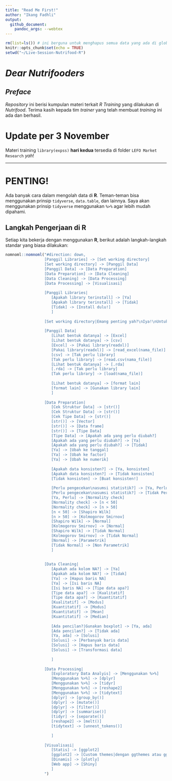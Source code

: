 ```yaml
---
title: "Read Me First!"
author: "Ikang Fadhli"
output: 
  github_document:
    pandoc_args: --webtex
---
```


```r
rm(list=ls()) # ini berguna untuk menghapus semua data yang ada di global environment
knitr::opts_chunk$set(echo = TRUE)
setwd("~/Live-Session-Nutrifood-R")
```

# *Dear Nutrifooders*

## *Preface*

_Repository_ ini berisi kumpulan materi terkait _R Training_ yang dilakukan di _Nutrifood_. Terima kasih kepada tim _trainer_ yang telah membuat _training_ ini ada dan berhasil.

# Update per 3 November

Materi training `library(expss)` __hari kedua__ tersedia di folder `LEFO Market Research` _yah_!

---

# PENTING!

Ada banyak cara dalam mengolah data di __R__. Teman-teman bisa menggunakan prinsip `tidyverse`, `data.table`, dan lainnya. Saya akan menggunakan prinsip `tidyverse` menggunakan `%>%` agar lebih mudah dipahami.

## Langkah Pengerjaan di R

Setiap kita bekerja dengan menggunakan __R__, berikut adalah langkah-langkah standar yang biasa dilakukan:

```r
nomnoml::nomnoml("#direction: down,
                 [Panggil Libraries] -> [Set working directory]
                 [Set working directory] -> [Panggil Data]
                 [Panggil Data] -> [Data Preparation]
                 [Data Preparation] -> [Data Cleaning]
                 [Data Cleaning] -> [Data Processing]
                 [Data Processing] -> [Visualisasi]
                 
                 [Panggil Libraries|
                    [Apakah library terinstall] -> [Ya]
                    [Apakah library terinstall] -> [Tidak]
                    [Tidak] -> [Install dulu!]
                    ]
                 
                 [Set working directory|Emang penting yah?\nIya!\nUntuk memudahkan kita memanggil data\ndan resources lainnya.\n Kalau mencar2 kan males nulis file path-nya]
                 
                 [Panggil Data|
                    [Lihat bentuk datanya] -> [Excel]
                    [Lihat bentuk datanya] -> [csv]
                    [Excel] -> [Pakai library(readxl)]
                    [Pakai library(readxl)] -> [read_excel(nama_file)]
                    [csv] -> [Tak perlu library]
                    [Tak perlu library] -> [read.csv(nama_file)]
                    [Lihat bentuk datanya] -> [.rda]
                    [.rda] -> [Tak perlu library]
                    [Tak perlu library] -> [load(nama_file)]
                    
                    [Lihat bentuk datanya] -> [format lain]
                    [format lain] -> [Gunakan library lain]
                    ]
                    
                 [Data Preparation|
                    [Cek Struktur Data] -> [str()]
                    [Cek Struktur Data] -> [str()]
                    [Cek Tipe Data] -> [str()]
                    [str()] -> [Vector]
                    [str()] -> [Data frame]
                    [str()] -> [Tipe Data]
                    [Tipe Data] -> [Apakah ada yang perlu diubah?]
                    [Apakah ada yang perlu diubah?] -> [Ya]
                    [Apakah ada yang perlu diubah?] -> [Tidak]
                    [Ya] -> [Ubah ke tanggal]
                    [Ya] -> [Ubah ke factor]
                    [Ya] -> [Ubah ke numerik]
                    
                    [Apakah data konsisten?] -> [Ya, konsisten]
                    [Apakah data konsisten?] -> [Tidak konsisten]
                    [Tidak konsisten] -> [Buat konsisten!]
                    
                    [Perlu pengecekan\nasumsi statistik?] -> [Ya, Perlu]
                    [Perlu pengecekan\nasumsi statistik?] -> [Tidak Perlu]
                    [Ya, Perlu] -> [Normality check]
                    [Normality check] -> [n < 50]
                    [Normality check] -> [n > 50]
                    [n < 50] -> [Shapiro Wilk]
                    [n > 50] -> [Kolmogorov Smirnov]
                    [Shapiro Wilk] -> [Normal]
                    [Kolmogorov Smirnov] -> [Normal]
                    [Shapiro Wilk] -> [Tidak Normal]
                    [Kolmogorov Smirnov] -> [Tidak Normal]
                    [Normal] -> [Parametrik]
                    [Tidak Normal] -> [Non Parametrik]
                    ]
                 
                 
                 [Data Cleaning|
                    [Apakah ada kolom NA?] -> [Ya]
                    [Apakah ada kolom NA?] -> [Tidak]
                    [Ya] -> [Hapus baris NA]
                    [Ya] -> [Isi baris NA]
                    [Isi baris NA] -> [Tipe data apa?]
                    [Tipe data apa?] -> [Kualitatif]
                    [Tipe data apa?] -> [Kuantitatif]
                    [Kualitatif] -> [Modus]
                    [Kuantitatif] -> [Modus]
                    [Kuantitatif] -> [Mean]
                    [Kuantitatif] -> [Median]
                    
                    [Ada pencilan?|Gunakan boxplot] -> [Ya, ada]
                    [Ada pencilan?] -> [Tidak ada]
                    [Ya, ada] -> [Solusi]
                    [Solusi] -> [Perbanyak baris data]
                    [Solusi] -> [Hapus baris data]
                    [Solusi] -> [Transformasi data]
                    
                    ]
                    
                 [Data Processing|
                    [Exploratory Data Analyis] -> [Menggunakan %>%]
                    [Menggunakan %>%] -> [dplyr]
                    [Menggunakan %>%] -> [tidyr]
                    [Menggunakan %>%] -> [reshape2]
                    [Menggunakan %>%] -> [tidytext]
                    [dplyr] -> [group_by()]
                    [dplyr] -> [mutate()]
                    [dplyr] -> [filter()]
                    [dplyr] -> [summarise()]
                    [tidyr] -> [separate()]
                    [reshape2] -> [melt()]
                    [tidytext] -> [unnest_tokens()]
                    
                    ]
                    
                 [Visualisasi|
                    [Statis] -> [ggplot2]
                    [ggplot2] -> [Custom themes|dengan ggthemes atau ggpubr]
                    [Dinamis] -> [plotly]
                    [Web app] -> [Shiny]
                    ]
                 ")
```
